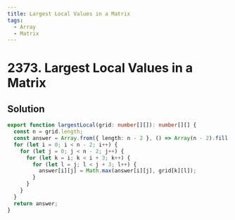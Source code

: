 ```yaml
---
title: Largest Local Values in a Matrix
tags:
  - Array
  - Matrix
---
```


# 2373. Largest Local Values in a Matrix

<Badges>
  <LevelBadge level="easy" />
  <TopicBadge name="Array" slug="array" />
  <TopicBadge name="Matrix" slug="matrix" />
</Badges>

## Solution

```typescript filename="solution.ts" copy
export function largestLocal(grid: number[][]): number[][] {
  const n = grid.length;
  const answer = Array.from({ length: n - 2 }, () => Array(n - 2).fill(0));
  for (let i = 0; i < n - 2; i++) {
    for (let j = 0; j < n - 2; j++) {
      for (let k = i; k < i + 3; k++) {
        for (let l = j; l < j + 3; l++) {
          answer[i][j] = Math.max(answer[i][j], grid[k][l]);
        }
      }
    }
  }
  return answer;
}
```

<ProblemLink
  codingSite="leetcode"
  href="https://leetcode.com/problems/largest-local-values-in-a-matrix"
  title="Largest Local Values in a Matrix"
/>
